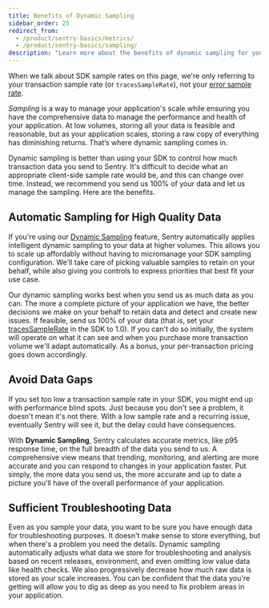 ```yaml
---
title: Benefits of Dynamic Sampling
sidebar_order: 25
redirect_from:
  - /product/sentry-basics/metrics/
  - /product/sentry-basics/sampling/
description: "Learn more about the benefits of dynamic sampling for your transactions."
---
```


<Note>

When we talk about SDK sample rates on this page, we're only referring to your transaction sample rate (or `tracesSampleRate`), not your [error sample rate](/platform-redirect/?next=/configuration/sampling/%23sampling-error-events).

</Note>

_Sampling_ is a way to manage your application's scale while ensuring you have the comprehensive data to manage the performance and health of your application. At low volumes, storing all your data is feasible and reasonable, but as your application scales, storing a raw copy of everything has diminishing returns. That’s where dynamic sampling comes in.

Dynamic sampling is better than using your SDK to control how much transaction data you send to Sentry. It's difficult to decide what an appropriate client-side sample rate would be, and this can change over time. Instead, we recommend you send us 100% of your data and let us manage the sampling. Here are the benefits.

## Automatic Sampling for High Quality Data

If you're using our [Dynamic Sampling](/product/data-management-settings/dynamic-sampling/) feature, Sentry automatically applies intelligent dynamic sampling to your data at higher volumes. This allows you to scale up affordably without having to micromanage your SDK sampling configuration. We'll take care of picking valuable samples to retain on your behalf, while also giving you controls to express priorities that best fit your use case.

Our dynamic sampling works best when you send us as much data as you can. The more a complete picture of your application we have, the better decisions we make on your behalf to retain data and detect and create new issues. If feasible, send us 100% of your data (that is, set your [tracesSampleRate](/platform-redirect/?next=/performance/) in the SDK to 1.0). If you can't do so initially, the system will operate on what it can see and when you purchase more transaction volume we'll adapt automatically. As a bonus, your per-transaction pricing goes down accordingly.

## Avoid Data Gaps

If you set too low a transaction sample rate in your SDK, you might end up with performance blind spots. Just because you don't see a problem, it doesn't mean it's not there. With a low sample rate and a recurring issue, eventually Sentry will see it, but the delay could have consequences.

With **Dynamic Sampling**, Sentry calculates accurate metrics, like p95 response time, on the full breadth of the data you send to us. A comprehensive view means that trending, monitoring, and alerting are more accurate and you can respond to changes in your application faster. Put simply, the more data you send us, the more accurate and up to date a picture you'll have of the overall performance of your application.

## Sufficient Troubleshooting Data

Even as you sample your data, you want to be sure you have enough data for troubleshooting purposes. It doesn't make sense to store everything, but when there's a problem you need the details. Dynamic sampling automatically adjusts what data we store for troubleshooting and analysis based on recent releases, environment, and even omitting low value data like health checks. We also progressively decrease how much raw data is stored as your scale increases. You can be confident that the data you're getting will allow you to dig as deep as you need to fix problem areas in your application.
